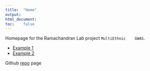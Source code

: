 ```yaml
---
title:	"Home"
output:
html_document:
toc:	false
---
```


Homepage	for	the	Ramachandran	Lab	project	`MultiEthnic	GWAS`.

*	[Example	1][example1]
*	[Example	2][example2]

Github	[repo][gitrepo1]	page

[example1]:	https://github.com/mturchin20/MultiEthnicGWAS/docs/Example1.html
[example2]:	url
[gitrepo1]:	https://github.com/mturchin20/MultiEthnicGWAS

